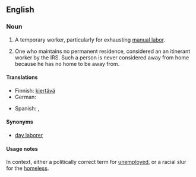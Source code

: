 ==English==

===Noun===
{{en-noun|head=[[itinerant]] [[worker]]}}

# {{colloquial|Southern California}} A temporary worker, particularly for exhausting [[manual labor]].
# One who maintains no permanent residence, considered an an itinerant worker by the IRS. Such a person is never considered away from home because he has no home to be away from.

====Translations====
{{trans-top|worker moving from one temporary job to another}}
* Finnish: [[kiertävä#Finnish|kiertävä]] {{t+|fi|työntekijä}}
* German: {{t+|de|Wanderarbeiter|m}}
{{trans-mid}}
* Spanish: {{t-|es|itinerante|m|f}}, {{t-|es|trabajador migratorio|m}}
{{trans-bottom}}

====Synonyms====
* [[day laborer]]

====Usage notes====
In context, either a politically correct term for [[unemployed]], or a racial slur for the [[homeless]].